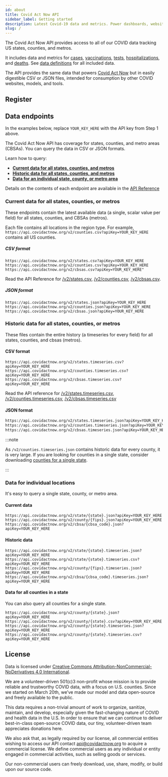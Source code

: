 ```yaml
---
id: about
title: Covid Act Now API
sidebar_label: Getting started
description: Latest Covid-19 data and metrics. Power dashboards, websites, and apps.  Data tracking all US states, counties, and metros.  Register for an API key.
slug: /
---
```


The Covid Act Now API provides access to all of our COVID data tracking US states, counties, and metros.

It includes data and metrics for [cases](/data-definitions#cases),
[vaccinations](/data-definitions#vaccinations), [tests](/data-definitions#tests),
[hospitalizations](/data-definitions#hospitalizations), and [deaths](/data-definitions#deaths).
See [data definitions](/data-definitions) for all included data.

The API provides the same data that powers [Covid Act Now](https://covidactnow.org)
but in easily digestible CSV or JSON files, intended for consumption by other COVID websites, models, and tools.

## Register


<SignupForm />

## Data endpoints

In the examples below, replace `YOUR_KEY_HERE` with the API key from Step 1 above.

The Covid Act Now API has coverage for states, counties, and metro areas (CBSAs). You can query the data in CSV or JSON formats.

Learn how to query:

- **[Current data for all states, counties, and metros](#current-data-for-all-states-counties-or-metros)**
- **[Historic data for all states, counties, and metros](#historic-data-for-all-states-counties-or-metros)**
- **[Data for an individual state, county, or metro area](#data-for-individual-locations)**

Details on the contents of each endpoint are available in the [API Reference](/api)

### Current data for all states, counties, or metros

These endpoints contain the latest available data (a single, scalar value per field) for all states, counties, and CBSAs (metros).

Each file contains all locations in the region type.
For example, `https://api.covidactnow.org/v2/counties.csv?apiKey=YOUR_KEY_HERE` contains all US counties.

##### CSV format

```
https://api.covidactnow.org/v2/states.csv?apiKey=YOUR_KEY_HERE
https://api.covidactnow.org/v2/counties.csv?apiKey=YOUR_KEY_HERE
https://api.covidactnow.org/v2/cbsas.csv?apiKey=YOUR_KEY_HERE"
```

Read the API Reference for [/v2/states.csv](/api/#tag/State-Data/paths/~1states.csv?apiKey={apiKey}/get), [/v2/counties.csv](/api#tag/County-Data/paths/~1counties.csv?apiKey={apiKey}/get), [/v2/cbsas.csv](/api#tag/CBSA-Data/paths/~1cbsa~1{cbsa_code}.json?apiKey={apiKey}/get).

##### JSON format

```
https://api.covidactnow.org/v2/states.json?apiKey=YOUR_KEY_HERE
https://api.covidactnow.org/v2/counties.json?apiKey=YOUR_KEY_HERE
https://api.covidactnow.org/v2/cbsas.json?apiKey=YOUR_KEY_HERE
```

### Historic data for all states, counties, or metros

These files contain the entire history (a timeseries for every field) for all states, counties, and cbsas (metros).

#### CSV format

```
https://api.covidactnow.org/v2/states.timeseries.csv?apiKey=YOUR_KEY_HERE
https://api.covidactnow.org/v2/counties.timeseries.csv?apiKey=YOUR_KEY_HERE
https://api.covidactnow.org/v2/cbsas.timeseries.csv?apiKey=YOUR_KEY_HERE
```

Read the API reference for [/v2/states.timeseries.csv](/api#tag/State-Data/paths/~1states.timeseries.csv?apiKey={apiKey}/get), [/v2/counties.timeseries.csv](/api#tag/County-Data/paths/~1counties.timeseries.csv?apiKey={apiKey}/get),
[/v2/cbsas.timeseries.csv](/api#tag/CBSA-Data/paths/~1cbsas.timeseries.csv?apiKey={apiKey}/get)

#### JSON format

```bash
https://api.covidactnow.org/v2/states.timeseries.json?apiKey=YOUR_KEY_HERE
https://api.covidactnow.org/v2/counties.timeseries.json?apiKey=YOUR_KEY_HERE
https://api.covidactnow.org/v2/cbsas.timeseries.json?apiKey=YOUR_KEY_HERE
```

:::note

As `/v2/counties.timeseries.json` contains historic data for every county, it is very large. If you are looking for counties in a single state, consider
downloading [counties for a single state](#all-counties-in-a-state).

:::

### Data for individual locations

It's easy to query a single state, county, or metro area.

#### Current data

```
https://api.covidactnow.org/v2/state/{state}.json?apiKey=YOUR_KEY_HERE
https://api.covidactnow.org/v2/county/{fips}.json?apiKey=YOUR_KEY_HERE
https://api.covidactnow.org/v2/cbsa/{cbsa_code}.json?apiKey=YOUR_KEY_HERE
```

#### Historic data

```
https://api.covidactnow.org/v2/state/{state}.timeseries.json?apiKey=YOUR_KEY_HERE
https://api.covidactnow.org/v2/state/{state}.timeseries.csv?apiKey=YOUR_KEY_HERE
https://api.covidactnow.org/v2/county/{fips}.timeseries.json?apiKey=YOUR_KEY_HERE
https://api.covidactnow.org/v2/cbsa/{cbsa_code}.timeseries.json?apiKey=YOUR_KEY_HERE
```

#### Data for all counties in a state

You can also query all counties for a single state.

```
https://api.covidactnow.org/v2/county/{state}.json?apiKey=YOUR_KEY_HERE
https://api.covidactnow.org/v2/county/{state}.csv?apiKey=YOUR_KEY_HERE
https://api.covidactnow.org/v2/county/{state}.timeseries.json?apiKey=YOUR_KEY_HERE
https://api.covidactnow.org/v2/county/{state}.timeseries.csv?apiKey=YOUR_KEY_HERE
```

## License

Data is licensed under [Creative Commons Attribution-NonCommercial-NoDerivatives 4.0 International](https://creativecommons.org/licenses/by-nc-nd/4.0/).

We are a volunteer-driven 501(c)3 non-profit whose mission is to provide reliable and trustworthy COVID data,
with a focus on U.S. counties. Since we started on March 20th, we’ve made our model and data open-source
and freely available to the public.

This data requires a non-trivial amount of work to organize, sanitize, maintain, and develop,
especially given the fast-changing nature of COVID and health data in the U.S. In order to
ensure that we can continue to deliver best-in-class open-source COVID data, our tiny,
volunteer-driven team appreciates donations here.

We also ask that, as legally required by our license, all commercial entities wishing to
access our API contact <api@covidactnow.org> to acquire a commercial license. We define
commercial users as any individual or entity engaged in commercial activities, such as selling goods or services.

Our non-commercial users can freely download, use, share, modify, or build upon our source code.
